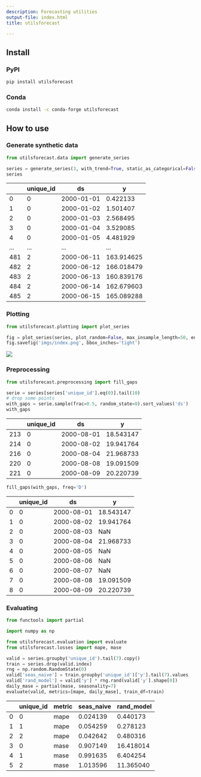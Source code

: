 ```yaml
---
description: Forecasting utilities
output-file: index.html
title: utilsforecast

---
```


## Install

### PyPI

```sh
pip install utilsforecast
```

### Conda

```sh
conda install -c conda-forge utilsforecast
```

## How to use

### Generate synthetic data

```python
from utilsforecast.data import generate_series
```


```python
series = generate_series(3, with_trend=True, static_as_categorical=False)
series
```

|     | unique_id | ds         | y          |
|-----|-----------|------------|------------|
| 0   | 0         | 2000-01-01 | 0.422133   |
| 1   | 0         | 2000-01-02 | 1.501407   |
| 2   | 0         | 2000-01-03 | 2.568495   |
| 3   | 0         | 2000-01-04 | 3.529085   |
| 4   | 0         | 2000-01-05 | 4.481929   |
| ... | ...       | ...        | ...        |
| 481 | 2         | 2000-06-11 | 163.914625 |
| 482 | 2         | 2000-06-12 | 166.018479 |
| 483 | 2         | 2000-06-13 | 160.839176 |
| 484 | 2         | 2000-06-14 | 162.679603 |
| 485 | 2         | 2000-06-15 | 165.089288 |

### Plotting

```python
from utilsforecast.plotting import plot_series
```


```python
fig = plot_series(series, plot_random=False, max_insample_length=50, engine='matplotlib')
fig.savefig('imgs/index.png', bbox_inches='tight')
```

![](https://raw.githubusercontent.com/Nixtla/utilsforecast/main/nbs/imgs/index.png)

### Preprocessing

```python
from utilsforecast.preprocessing import fill_gaps
```


```python
serie = series[series['unique_id'].eq(0)].tail(10)
# drop some points
with_gaps = serie.sample(frac=0.5, random_state=0).sort_values('ds')
with_gaps
```

|     | unique_id | ds         | y         |
|-----|-----------|------------|-----------|
| 213 | 0         | 2000-08-01 | 18.543147 |
| 214 | 0         | 2000-08-02 | 19.941764 |
| 216 | 0         | 2000-08-04 | 21.968733 |
| 220 | 0         | 2000-08-08 | 19.091509 |
| 221 | 0         | 2000-08-09 | 20.220739 |

```python
fill_gaps(with_gaps, freq='D')
```

|     | unique_id | ds         | y         |
|-----|-----------|------------|-----------|
| 0   | 0         | 2000-08-01 | 18.543147 |
| 1   | 0         | 2000-08-02 | 19.941764 |
| 2   | 0         | 2000-08-03 | NaN       |
| 3   | 0         | 2000-08-04 | 21.968733 |
| 4   | 0         | 2000-08-05 | NaN       |
| 5   | 0         | 2000-08-06 | NaN       |
| 6   | 0         | 2000-08-07 | NaN       |
| 7   | 0         | 2000-08-08 | 19.091509 |
| 8   | 0         | 2000-08-09 | 20.220739 |

### Evaluating

```python
from functools import partial

import numpy as np

from utilsforecast.evaluation import evaluate
from utilsforecast.losses import mape, mase
```


```python
valid = series.groupby('unique_id').tail(7).copy()
train = series.drop(valid.index)
rng = np.random.RandomState(0)
valid['seas_naive'] = train.groupby('unique_id')['y'].tail(7).values
valid['rand_model'] = valid['y'] * rng.rand(valid['y'].shape[0])
daily_mase = partial(mase, seasonality=7)
evaluate(valid, metrics=[mape, daily_mase], train_df=train)
```

|     | unique_id | metric | seas_naive | rand_model |
|-----|-----------|--------|------------|------------|
| 0   | 0         | mape   | 0.024139   | 0.440173   |
| 1   | 1         | mape   | 0.054259   | 0.278123   |
| 2   | 2         | mape   | 0.042642   | 0.480316   |
| 3   | 0         | mase   | 0.907149   | 16.418014  |
| 4   | 1         | mase   | 0.991635   | 6.404254   |
| 5   | 2         | mase   | 1.013596   | 11.365040  |

